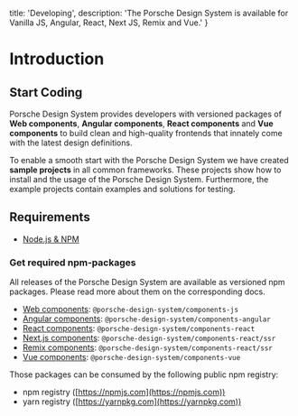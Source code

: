   title: 'Developing',
  description: 'The Porsche Design System is available for Vanilla JS, Angular, React, Next JS, Remix and Vue.'
}

# Introduction

## Start Coding

Porsche Design System provides developers with versioned packages of **Web components**, **Angular components**, **React
components** and **Vue components** to build clean and high-quality frontends that innately come with the latest design
definitions.

To enable a smooth start with the Porsche Design System we have created **sample projects** in all common frameworks.
These projects show how to install and the usage of the Porsche Design System. Furthermore, the example projects contain
examples and solutions for testing.

## Requirements

- [Node.js & NPM](https://nodejs.org)

### Get required npm-packages

All releases of the Porsche Design System are available as versioned npm packages. Please read more about them on the
corresponding docs.

- [Web components](developing/vanilla-js): `@porsche-design-system/components-js`
- [Angular components](developing/angular): `@porsche-design-system/components-angular`
- [React components](developing/react): `@porsche-design-system/components-react`
- [Next.js components](developing/next-js): `@porsche-design-system/components-react/ssr`
- [Remix components](developing/remix): `@porsche-design-system/components-react/ssr`
- [Vue components](developing/vue): `@porsche-design-system/components-vue`

Those packages can be consumed by the following public npm registry:

- npm registry ([https://npmjs.com](https://npmjs.com))
- yarn registry ([https://yarnpkg.com](https://yarnpkg.com))

